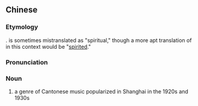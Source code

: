 {{also|精神音乐}}
==Chinese==
{{zh-forms|s=精神音乐|type=22}}

===Etymology===
{{zh-compound|精神|音樂|lively|music}}. {{zh-l|精神}} is sometimes mistranslated as "spiritual," though a more apt translation of {{zh-l|精神}} in this context would be "[[spirited]]."

===Pronunciation===
{{zh-pron
|m=jīngshén yīnyuè
|c=zing1 san4 jam1 ngok6
|cat=n
}}

===Noun===
{{zh-noun}}

# a genre of Cantonese music popularized in Shanghai in the 1920s and 1930s

{{zh-cat|Music genres}}
